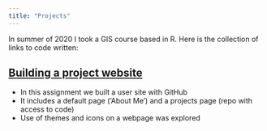 ```yaml
---
title: "Projects"
---
```


In summer of 2020 I took a GIS course based in R. Here is the collection of links to code written: 

## [Building a project website](https://github.com/catherinerauch/catherinerauch.github.io)

- In this assignment we built a user site with GitHub
- It includes a default page ('About Me') and a projects page (repo with access to code) 
- Use of themes and icons on a webpage was explored